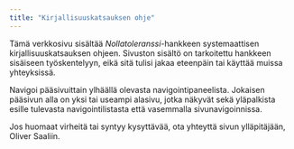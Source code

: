 ```yaml
---
title: "Kirjallisuuskatsauksen ohje"
---
```


Tämä verkkosivu sisältää *Nollatoleranssi*-hankkeen systemaattisen kirjallisuuskatsauksen ohjeen. Sivuston sisältö on tarkoitettu hankkeen sisäiseen työskentelyyn, eikä sitä tulisi jakaa eteenpäin tai käyttää muissa yhteyksissä.

Navigoi pääsivuittain ylhäällä olevasta navigointipaneelista. Jokaisen pääsivun alla on yksi tai useampi alasivu, jotka näkyvät sekä yläpalkista esille tulevasta navigointilistasta että vasemmalla sivunavigoinnissa.

Jos huomaat virheitä tai syntyy kysyttävää, ota yhteyttä sivun ylläpitäjään, Oliver Saaliin.
